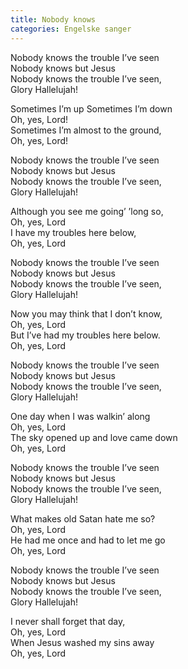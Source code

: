 ```yaml
---
title: Nobody knows
categories: Engelske sanger
---
```


Nobody knows the trouble I've seen  
Nobody knows but Jesus  
Nobody knows the trouble I've seen,  
Glory Hallelujah! 

Sometimes I'm up Sometimes I'm down  
Oh, yes, Lord!  
Sometimes I'm almost to the ground,  
Oh, yes, Lord! 

Nobody knows the trouble I've seen  
Nobody knows but Jesus  
Nobody knows the trouble I've seen,  
Glory Hallelujah! 

Although you see me going' 'long so,  
Oh, yes, Lord  
I have my troubles here below,  
Oh, yes, Lord 

Nobody knows the trouble I've seen  
Nobody knows but Jesus  
Nobody knows the trouble I've seen,  
Glory Hallelujah! 

Now you may think that I don't know,  
Oh, yes, Lord  
But I've had my troubles here below.  
Oh, yes, Lord

Nobody knows the trouble I've seen  
Nobody knows but Jesus  
Nobody knows the trouble I've seen,  
Glory Hallelujah! 

One day when I was walkin' along  
Oh, yes, Lord  
The sky opened up and love came down  
Oh, yes, Lord

Nobody knows the trouble I've seen  
Nobody knows but Jesus  
Nobody knows the trouble I've seen,  
Glory Hallelujah! 

What makes old Satan hate me so?  
Oh, yes, Lord  
He had me once and had to let me go  
Oh, yes, Lord

Nobody knows the trouble I've seen  
Nobody knows but Jesus  
Nobody knows the trouble I've seen,  
Glory Hallelujah! 

I never shall forget that day,  
Oh, yes, Lord  
When Jesus washed my sins away  
Oh, yes, Lord
